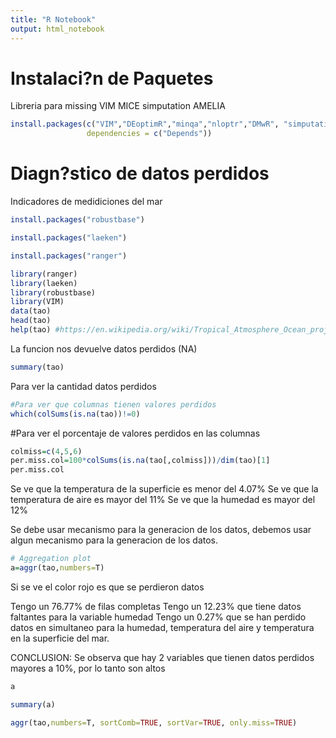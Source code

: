 ```yaml
---
title: "R Notebook"
output: html_notebook
---
```


# Instalaci?n de Paquetes

Libreria para missing
VIM
MICE
simputation
AMELIA

```r
install.packages(c("VIM","DEoptimR","minqa","nloptr","DMwR", "simputation"),
                 dependencies = c("Depends"))
```
#########################################################
#  Diagn?stico de datos perdidos                        #
#########################################################

Indicadores de medidiciones del mar
```r
install.packages("robustbase")
```
```r
install.packages("laeken")
```
```r
install.packages("ranger")
```

```r
library(ranger)
library(laeken)
library(robustbase)
library(VIM)
data(tao)
head(tao)
help(tao) #https://en.wikipedia.org/wiki/Tropical_Atmosphere_Ocean_project
```
La funcion nos devuelve datos perdidos (NA)
```r
summary(tao)
```
Para ver la cantidad  datos perdidos 
```r
#Para ver que columnas tienen valores perdidos
which(colSums(is.na(tao))!=0)
```
#Para ver el porcentaje de valores perdidos en las columnas
```r
colmiss=c(4,5,6)
per.miss.col=100*colSums(is.na(tao[,colmiss]))/dim(tao)[1]
per.miss.col
```
Se ve que la temperatura de la superficie  es menor del 4.07%
Se ve que la temperatura de aire  es mayor del 11%
Se ve que la humedad  es mayor del 12%

Se debe usar mecanismo para la generacion de los datos, debemos usar algun mecanismo para la generacion de los datos.

```r
# Aggregation plot
a=aggr(tao,numbers=T)

```

Si se ve el color rojo es que se perdieron datos

Tengo un 76.77% de filas completas
Tengo un 12.23% que tiene datos faltantes para la variable humedad
Tengo un 0.27% que se han perdido datos en simultaneo para la humedad, temperatura del aire y  temperatura en la superficie del mar. 

CONCLUSION: Se observa que hay 2 variables que tienen datos perdidos mayores a 10%, por lo tanto son altos

```r
a
```


```r
summary(a)
```

```r
aggr(tao,numbers=T, sortComb=TRUE, sortVar=TRUE, only.miss=TRUE)
```

